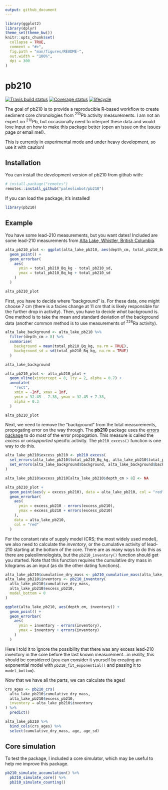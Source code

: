 ```yaml
---
output: github_document
---
```


<!-- README.md is generated from README.Rmd. Please edit that file -->

```r
library(ggplot2)
library(dplyr)
theme_set(theme_bw())
knitr::opts_chunk$set(
  collapse = TRUE,
  comment = "#>",
  fig.path = "man/figures/README-",
  out.width = "100%",
  dpi = 300
)
```

# pb210

[![Travis build status](https://travis-ci.org/paleolimbot/pb210.svg?branch=master)](https://travis-ci.org/paleolimbot/pb210) [![Coverage status](https://codecov.io/gh/paleolimbot/pb210/branch/master/graph/badge.svg)](https://codecov.io/github/paleolimbot/pb210?branch=master) [![lifecycle](https://img.shields.io/badge/lifecycle-experimental-orange.svg)](https://www.tidyverse.org/lifecycle/#experimental)

The goal of pb210 is to provide a reproducible R-based workflow to create sediment core chronologies from ^210^Pb activity measurements. I am not an expert on ^210^Pb, but occasionally need to interpret these data and would love input on how to make this package better (open an issue on the issues page or email me!).

This is currently in experimental mode and under heavy development, so use it with caution!

## Installation

You can install the development version of pb210 from github with:

``` r
# install.package("remotes")
remotes::install_github("paleolimbot/pb210")
```

If you can load the package, it's installed!

```r
library(pb210)
```


## Example

You have some lead-210 measurements, but you want dates! Included are some lead-210 measurements from [Alta Lake, Whistler, British Columbia](http://doi.org/10.1007/s10933-016-9919-x).

```r
alta_pb210_plot <- ggplot(alta_lake_pb210, aes(depth_cm, total_pb210_Bq_kg)) +
  geom_point() +
  geom_errorbar(
    aes(
      ymin = total_pb210_Bq_kg - total_pb210_sd, 
      ymax = total_pb210_Bq_kg + total_pb210_sd
    )
  )

alta_pb210_plot
```

First, you have to decide where "background" is. For these data, one might choose 7 cm (there is a facies change at 11 cm that is likely responsible for the further drop in activity). Then, you have to decide *what* background is. One method is to take the mean and standard deviation of the background data (another common method is to use measurements of ^226^Ra activity).

```r
alta_lake_background <- alta_lake_pb210 %>%
  filter(depth_cm > 8) %>%
  summarise(
    background = mean(total_pb210_Bq_kg, na.rm = TRUE),
    background_sd = sd(total_pb210_Bq_kg, na.rm = TRUE)
  )

alta_lake_background
```

```r
alta_pb210_plot <- alta_pb210_plot +
  geom_vline(xintercept = 8, lty = 2, alpha = 0.7) +
  annotate(
    "rect", 
    xmin = -Inf, xmax = Inf,
    ymin = 32.45 - 7.38, ymax = 32.45 + 7.38,
    alpha = 0.3
  )

alta_pb210_plot
```

Next, we need to remove the "background" from the total measurements, propogating error on the way through. The **pb210** package uses the [errors package](https://cran.r-project.org/package=errors) to do most of the error propogation. This measure is called the *excess* or *unsupported* specific activity. The `pb210_excess()` function is one way to do this.

```r
alta_lake_pb210$excess_pb210 <- pb210_excess(
  set_errors(alta_lake_pb210$total_pb210_Bq_kg, alta_lake_pb210$total_pb210_sd),
  set_errors(alta_lake_background$background, alta_lake_background$background_sd)
)

alta_lake_pb210$excess_pb210[alta_lake_pb210$depth_cm > 8] <- NA
```

```r
alta_pb210_plot +
  geom_point(aes(y = excess_pb210), data = alta_lake_pb210, col = "red") +
  geom_errorbar(
    aes(
      ymin = excess_pb210 - errors(excess_pb210), 
      ymax = excess_pb210 + errors(excess_pb210)
    ), 
    data = alta_lake_pb210, 
    col = "red"
  )
```

For the constant rate of supply model (CRS; the most widely used model), we also need to calculate the *inventory*, or the cumulative activity of lead-210 starting at the bottom of the core. There are as many ways to do this as there are paleolimnologists, but the `pb210_inventory()` function should get you started. Note that this function requires the cumulative dry mass in kilograms as an input (as do the other dating functions).

```r
alta_lake_pb210$cumulative_dry_mass <- pb210_cumulative_mass(alta_lake_pb210$slice_mass_g / 1000)
alta_lake_pb210$inventory <- pb210_inventory(
  alta_lake_pb210$cumulative_dry_mass,
  alta_lake_pb210$excess_pb210,
  model_bottom = 0
)
```

```r
ggplot(alta_lake_pb210, aes(depth_cm, inventory)) +
  geom_point() +
  geom_errorbar(
    aes(
      ymin = inventory - errors(inventory), 
      ymax = inventory + errors(inventory)
    )
  )
```

Here I told it to ignore the possibility that there was any excess lead-210 inventory in the core before the last known measurement...in reality, this should be considered (you can consider it yourself by creating an exponential model with `pb210_fit_exponential()` and passing it to `model_bottom`).

Now that we have all the parts, we can calculate the ages!

```r
crs_ages <- pb210_crs(
  alta_lake_pb210$cumulative_dry_mass,
  alta_lake_pb210$excess_pb210,
  inventory = alta_lake_pb210$inventory
) %>%
  predict()

alta_lake_pb210 %>%
  bind_cols(crs_ages) %>%
  select(cumulative_dry_mass, age, age_sd)
```

## Core simulation

To test the package, I included a core simulator, which may be useful to help me improve this package.

```r
pb210_simulate_accumulation() %>%
  pb210_simulate_core() %>%
  pb210_simulate_counting()
```
